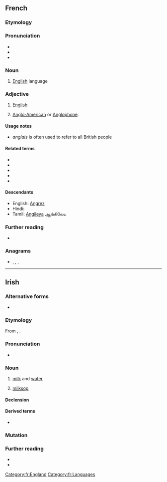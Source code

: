 {{also|Anglais}}
==French==

===Etymology===
{{suf|fr|Angle|ais|t2={{l|en|-ese}}}}

===Pronunciation===
* {{fr-IPA}}
* {{audio|Fr-anglais-fr.ogg|audio (France)|lang=fr}}
* {{rhymes|ɛ|lang=fr}}

===Noun===
{{fr-noun|m|-}}

# [[English]] language
#: {{ux|fr|Il parle '''anglais'''|He speaks English|inline=1}}

===Adjective===
{{fr-adj}}

# [[English]]
#: {{ux|fr|Il est '''anglais'''|He is English.|inline=1}}
#: {{ux|fr|Ceci n'est pas un avion '''anglais'''.|This is not an English airplane|inline=1}}
# {{lb|fr|Louisiana French}} [[Anglo-American]] or [[Anglophone]].
#: {{syn|fr|yankee}}

====Usage notes====
* ''anglais'' is often used to refer to all British people

====Related terms====
* {{l|fr|anglophone}}
* {{l|fr|Angleterre}}
* {{l|fr|angliche}}
* {{l|fr|anglaiser}}
* {{l|fr|filer à l'anglaise}}

====Descendants====
* English: [[Angrez]]
* Hindi: {{l|hi|अंग्रेज़}}
* Tamil: [[Angileya]] ஆங்கிலேய

===Further reading===
* {{R:TLFi}}

===Anagrams===
* {{l|fr|alignas}}, {{l|fr|glanais}}, {{l|fr|sanglai}}, {{l|fr|signala}}

[[Category:fr:England]]
[[Category:fr:Languages]]

----

==Irish==

===Alternative forms===
* {{alter|ga|angarais|eanglais}}

===Etymology===
From {{inh|ga|sga|englas}}, {{m|sga|anglas|g=f|t=a weak, mixed beverage, milk diluted with water; whey}}.

===Pronunciation===
* {{IPA|/ˈaŋɡləʃ/|lang=ga}}

===Noun===
{{ga-noun|f|~e|-}}

# [[milk]] and [[water]]
# {{qualifier|of person}} [[milksop]]

====Declension====
{{ga-decl-f2-nopl|a|nglais|nglaise}}

====Derived terms====
* {{l|ga|anglais tae|t=weak, lukewarm, tea}}

===Mutation===
{{ga-mut}}

===Further reading===
* {{R:ga:Ó Dónaill}}
* {{R:DIL|20092|head=englas, anglas}}

{{topics|ga|Liquids|People}}